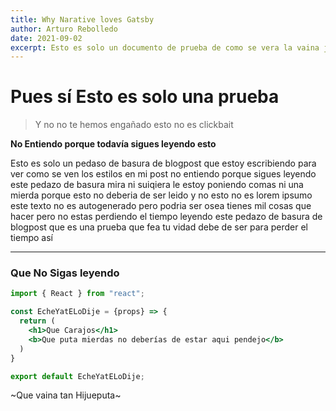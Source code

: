 ```yaml
---
title: Why Narative loves Gatsby
author: Arturo Rebolledo
date: 2021-09-02
excerpt: Esto es solo un documento de prueba de como se vera la vaina jaja
---
```


# Pues sí Esto es solo una prueba

> Y no no te hemos engañado esto no es clickbait

**No Entiendo porque todavía sigues leyendo esto**

Esto es solo un pedaso de basura de blogpost que estoy escribiendo para ver como se ven los estilos en mi post no entiendo porque sigues leyendo este pedazo de basura mira ni suiqiera le estoy poniendo comas ni una mierda porque esto no deberia de ser leido y no esto no es lorem ipsumo este texto no es autogenerado pero podria ser osea tienes mil cosas que hacer pero no estas perdiendo el tiempo leyendo este pedazo de basura de blogpost que es una prueba que fea tu vidad debe de ser para perder el tiempo así

---

### Que No Sigas leyendo

~~~jsx
import { React } from "react";

const EcheYatELoDije = {props} => {
  return (
    <h1>Que Carajos</h1>
    <b>Que puta mierdas no deberías de estar aqui pendejo</b>
  )
}

export default EcheYatELoDije;
~~~

~Que vaina tan Hijueputa~


